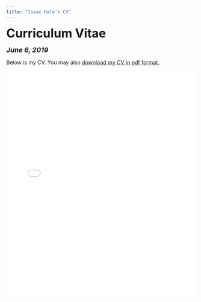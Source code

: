 ```yaml
---
title: "Isaac Hale's CV"
---
```


<head>

<!-- Global site tag (gtag.js) - Google Analytics -->
<script async src="https://www.googletagmanager.com/gtag/js?id=UA-140699540-1"></script>
<script>
  window.dataLayer = window.dataLayer || [];
  function gtag(){dataLayer.push(arguments);}
  gtag('js', new Date());

  gtag('config', 'UA-140699540-1');
</script>
</head>


<font size="+3"><b>Curriculum Vitae</b></font>

<font size="+1"><b><i>June 6, 2019</b></i></font>

<html>
Below is my CV. You may also <a href="files/Isaac Hale CV 6-6-19.pdf">download my CV in pdf format.</a>

<embed src="files/Isaac Hale CV 6-6-19.pdf" type="application/pdf" width="100%" height="600px" />
</body>
</html>